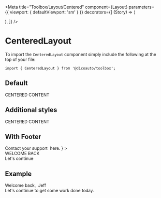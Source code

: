 
<Meta
  title="Toolbox/Layout/Centered"
  component={Layout}
  parameters={{ viewport: { defaultViewport: 'sm' } }}
  decorators={[
    (Story) => (
      <div className="flex justify-center">
        <div className="w-sm border">
          <Story />
        </div>
      </div>
    ),
  ]}
/>

# CenteredLayout

To import the `CenteredLayout` component simply include the following at the top of your file:

```
import { CenteredLayout } from '@dicoauto/toolbox';
```

## Default

<Canvas>
  <Story name="Default">
    <Layout>
      <div className="w-full border">CENTERED CONTENT</div>
    </Layout>
  </Story>
</Canvas>

## Additional styles

<Canvas>
  <Story name="Additional styles">
    <Layout className="bg-toolbox-feedback-orange">
      <div className="w-full">CENTERED CONTENT</div>
    </Layout>
  </Story>
</Canvas>

## With Footer

<Canvas>
  <Story name="With footer">
    <Layout
      footer={
        <div className="w-full text-toolbox-neutral-200 text-sm flex justify-center">
          Contact your support&nbsp;
          <span className="underline underline-offset-2">here</span>.
        </div>
      }
    >
      <div className="w-full flex flex-col justify-center items-center">
        <div className="mb-4">
          <Avatar
            link="https://i.pravatar.cc/150?u=08188"
            alt="Mike"
            size="xl"
            badge={99}
          />
        </div>
        <div className="text-toolbox-primary text-2xl">WELCOME BACK</div>
        <div className="text-toolbox-primary text-base">Let's continue</div>
      </div>
    </Layout>
  </Story>
</Canvas>

## Example

<Canvas>
  <Story name="Example">
    <Layout>
      <div className="w-full flex flex-col justify-center items-center">
        <div className="mb-4">
          <Avatar
            link="https://i.pravatar.cc/150?u=08188"
            alt="Mike"
            size="xl"
            badge={99}
          />
        </div>
        <div className="text-toolbox-neutral text-2xl">
          Welcome back,&nbsp;
          <span className="text-toolbox-primary">Jeff</span>
        </div>
        <div className="text-toolbox-neutral-500 text-sm">
          Let's continue to get some work done today.
        </div>
      </div>
      <StickyButton label="Next" />
    </Layout>
  </Story>
</Canvas>
